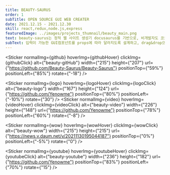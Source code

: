 ```yaml
---
title: BEAUTY-SAURUS
order: 1
subTitle: OPEN SOURCE GUI WEB CREATER
date: 2021.12.15 - 2021.12.30
skill: react,redux,node.js,express
featuredImage: ../images/projects_thumnail/beauty_main.png
text: beauty-saurus는 정적 웹 사이트 생성기 docusaurus를 기반으로, 비개발자도 코드 레벨이 아닌 그래픽 기반 인터페이스로 정적 웹 사이트를 쉽게 만들 수 있게 도와주는 오픈소스 프로젝트입니다.
subText: 입력이 가능한 GUI컴포넌트를 props에 따라 달라지도록 설계하고, drag&drop으로 마크다운 파일을 받아 파일시스템에 저장하도록 서버와 통신을 진행했습니다.
---
```







<Sticker
  normalImg={github}
  hoverImg={githubHover}
  clickImg={githubClick}
  alt={"beauty-gitHub"}
  width={"215"}
  height={"207"}
  url={"https://github.com/Beauty-Saurus/Beauty-Saurus"}
  positionTop={"59%"}
  positionLeft={"85%"}
  rotate={"-18"}
/>

<Sticker
  normalImg={logo}
  hoverImg={logoHover}
  clickImg={logoClick}
  alt={"beauty-logo"}
  width={"167"}
  height={"124"}
  url={"https://github.com/Yenowme"}
  positionTop={"80%"}
  positionLeft={"-10%"}
  rotate={"30"}
/>
<Sticker
  normalImg={video}
  hoverImg={videoHover}
  clickImg={videoClick}
  alt={"beauty-video"}
  width={"226"}
  height={"148"}
  url={"https://github.com/Yenowme"}
  positionTop={"78%"}
  positionLeft={"60%"}
  rotate={"-8"}
/>

<Sticker
  normalImg={wow}
  hoverImg={wowHover}
  clickImg={wowClick}
  alt={"beauty-wow"}
  width={"215"}
  height={"215"}
  url={"https://news.v.daum.net/v/20211130195044187"}
  positionTop={"0%"}
  positionLeft={"-5%"}
  rotate={"0"}
/>

<Sticker
  normalImg={youtube}
  hoverImg={youtubeHover}
  clickImg={youtubeClick}
  alt={"beauty-youtube"}
  width={"236"}
  height={"182"}
  url={"https://github.com/Yenowme"}
  positionTop={"83%"}
  positionLeft={"70%"}
  rotate={"15"}
/>
